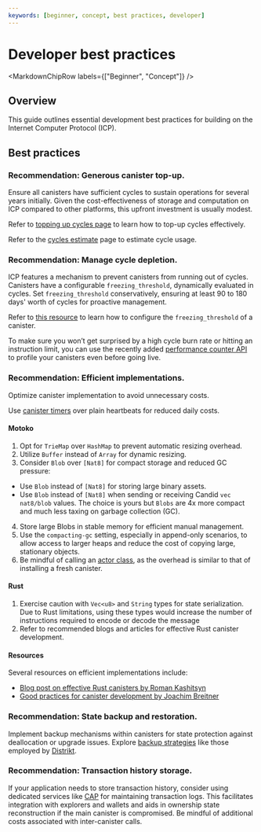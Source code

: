 ```yaml
---
keywords: [beginner, concept, best practices, developer]
---
```



# Developer best practices

<MarkdownChipRow labels={["Beginner", "Concept"]} />

## Overview

This guide outlines essential development best practices for building on the Internet Computer Protocol (ICP).

## Best practices

### Recommendation: Generous canister top-up.

Ensure all canisters have sufficient cycles to sustain operations for several years initially. Given the cost-effectiveness of storage and computation on ICP compared to other platforms, this upfront investment is usually modest.

Refer to [topping up cycles page](docs/current/developer-docs/smart-contracts/topping-up/topping-up-canister) to learn how to top-up cycles effectively.

Refer to the [cycles estimate](/docs/current/developer-docs/gas-cost) page to estimate cycle usage.

### Recommendation: Manage cycle depletion.

ICP features a mechanism to prevent canisters from running out of cycles. Canisters have a configurable `freezing_threshold`, dynamically evaluated in cycles. Set `freezing_threshold` conservatively, ensuring at least 90 to 180 days' worth of cycles for proactive management.

Refer to [this resource](/docs/current/developer-docs/smart-contracts/topping-up/topping-up-canister#managing-cycle-depletion-with-freezing-threshold) to learn how to configure the `freezing_threshold` of a canister.

To make sure you won’t get surprised by a high cycle burn rate or hitting an instruction limit, you can use the recently added [performance counter API](https://internetcomputer.org/blog/features/async-performance-counter) to profile your canisters even before going live.

### Recommendation: Efficient implementations.

Optimize canister implementation to avoid unnecessary costs.

Use [canister timers](/docs/current/developer-docs/smart-contracts/advanced-features/periodic-tasks) over plain heartbeats for reduced daily costs.

#### Motoko

1. Opt for `TrieMap` over `HashMap` to prevent automatic resizing overhead.
2. Utilize `Buffer` instead of `Array` for dynamic resizing.
3. Consider `Blob` over `[Nat8]` for compact storage and reduced GC pressure:

 * Use `Blob` instead of `[Nat8]` for storing large binary assets.
 * Use `Blob` instead of `[Nat8]` when sending or receiving Candid `vec nat8/blob` values. The choice is yours but `Blobs` are 4x more compact and much less taxing on garbage collection (GC).

4. Store large Blobs in stable memory for efficient manual management.
5. Use the `compacting-gc` setting, especially in append-only scenarios, to allow access to larger heaps and reduce the cost of copying large, stationary objects.
6. Be mindful of calling an [actor class](/docs/current/motoko/main/writing-motoko/actor-classes), as the overhead is similar to that of installing a fresh canister.

#### Rust
1. Exercise caution with `Vec<u8>` and `String` types for state serialization. Due to Rust limitations, using these types would increase the number of instructions required to encode or decode the message
2. Refer to recommended blogs and articles for effective Rust canister development.

#### Resources

Several resources on efficient implementations include:

- [Blog post on effective Rust canisters by Roman Kashitsyn](https://mmapped.blog/posts/01-effective-rust-canisters.html)
- [Good practices for canister development by Joachim Breitner](https://www.joachim-breitner.de/blog/788-How_to_audit_an_Internet_Computer_canister)

### Recommendation: State backup and restoration.

Implement backup mechanisms within canisters for state protection against deallocation or upgrade issues. Explore [backup strategies](https://forum.dfinity.org/t/backup-restore-function-for-a-canister/12849/3) like those employed by [Distrikt](https://distrikt.app/).

### Recommendation: Transaction history storage.

If your application needs to store transaction history, consider using dedicated services like [CAP](https://cap.ooo/) for maintaining transaction logs. This facilitates integration with explorers and wallets and aids in ownership state reconstruction if the main canister is compromised. Be mindful of additional costs associated with inter-canister calls.
